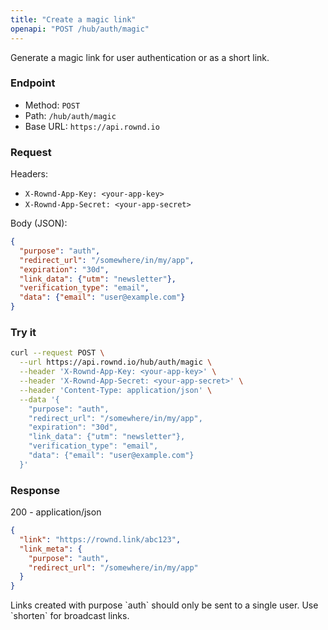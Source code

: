 ```yaml
---
title: "Create a magic link"
openapi: "POST /hub/auth/magic"
---
```


Generate a magic link for user authentication or as a short link.

### Endpoint

- Method: `POST`
- Path: `/hub/auth/magic`
- Base URL: `https://api.rownd.io`

### Request

Headers:

- `X-Rownd-App-Key: <your-app-key>`
- `X-Rownd-App-Secret: <your-app-secret>`

Body (JSON):

```json
{
  "purpose": "auth",
  "redirect_url": "/somewhere/in/my/app",
  "expiration": "30d",
  "link_data": {"utm": "newsletter"},
  "verification_type": "email",
  "data": {"email": "user@example.com"}
}
```

### Try it

```bash
curl --request POST \
  --url https://api.rownd.io/hub/auth/magic \
  --header 'X-Rownd-App-Key: <your-app-key>' \
  --header 'X-Rownd-App-Secret: <your-app-secret>' \
  --header 'Content-Type: application/json' \
  --data '{
    "purpose": "auth",
    "redirect_url": "/somewhere/in/my/app",
    "expiration": "30d",
    "link_data": {"utm": "newsletter"},
    "verification_type": "email",
    "data": {"email": "user@example.com"}
  }'
```

### Response

200 - application/json

```json
{
  "link": "https://rownd.link/abc123",
  "link_meta": {
    "purpose": "auth",
    "redirect_url": "/somewhere/in/my/app"
  }
}
```

<Info>
Links created with purpose `auth` should only be sent to a single user. Use `shorten` for broadcast links.
</Info>
